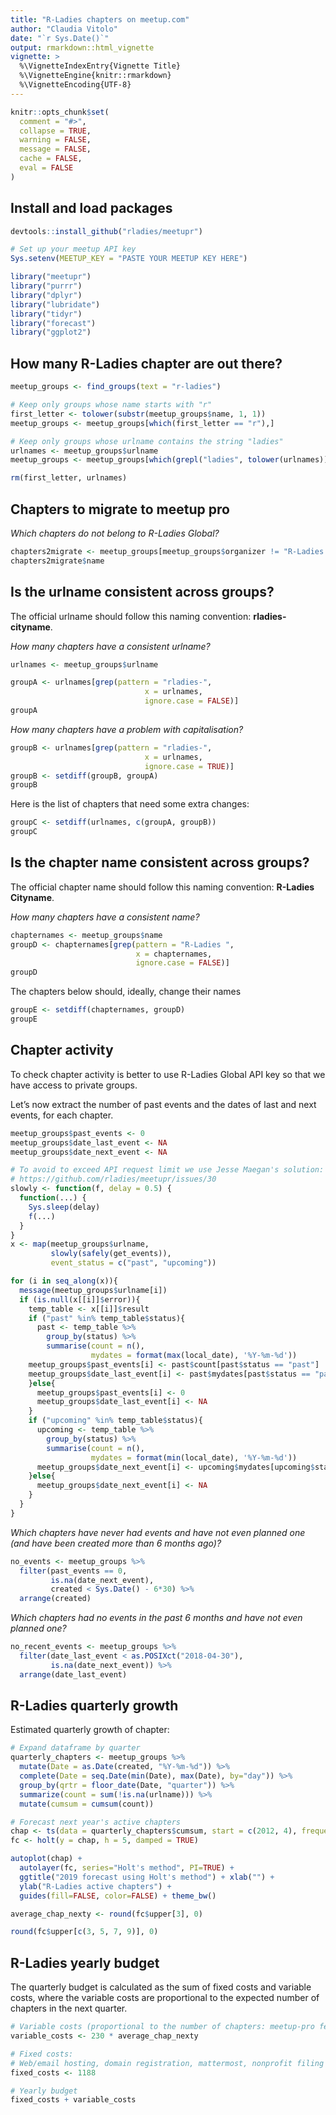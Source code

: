 ```yaml
---
title: "R-Ladies chapters on meetup.com"
author: "Claudia Vitolo"
date: "`r Sys.Date()`"
output: rmarkdown::html_vignette
vignette: >
  %\VignetteIndexEntry{Vignette Title}
  %\VignetteEngine{knitr::rmarkdown}
  %\VignetteEncoding{UTF-8}
---
```


```r
knitr::opts_chunk$set(
  comment = "#>",
  collapse = TRUE,
  warning = FALSE,
  message = FALSE,
  cache = FALSE,
  eval = FALSE
)
```

## Install and load packages

```r
devtools::install_github("rladies/meetupr")

# Set up your meetup API key
Sys.setenv(MEETUP_KEY = "PASTE YOUR MEETUP KEY HERE")
```

```r
library("meetupr")
library("purrr")
library("dplyr")
library("lubridate")
library("tidyr")
library("forecast")
library("ggplot2")
```

## How many R-Ladies chapter are out there?

```r
meetup_groups <- find_groups(text = "r-ladies")

# Keep only groups whose name starts with "r"
first_letter <- tolower(substr(meetup_groups$name, 1, 1))
meetup_groups <- meetup_groups[which(first_letter == "r"),]

# Keep only groups whose urlname contains the string "ladies"
urlnames <- meetup_groups$urlname
meetup_groups <- meetup_groups[which(grepl("ladies", tolower(urlnames))),]

rm(first_letter, urlnames)
```

## Chapters to migrate to meetup pro

*Which chapters do not belong to R-Ladies Global?*

```r
chapters2migrate <- meetup_groups[meetup_groups$organizer != "R-Ladies Global",]
chapters2migrate$name
```

## Is the urlname consistent across groups?

The official urlname should follow this naming convention:
__rladies-cityname__.

*How many chapters have a consistent urlname?*

```r
urlnames <- meetup_groups$urlname

groupA <- urlnames[grep(pattern = "rladies-",
                              x = urlnames,
                              ignore.case = FALSE)]
groupA
```

*How many chapters have a problem with capitalisation?*

```r
groupB <- urlnames[grep(pattern = "rladies-",
                              x = urlnames,
                              ignore.case = TRUE)]
groupB <- setdiff(groupB, groupA)
groupB
```

Here is the list of chapters that need some extra changes:

```r
groupC <- setdiff(urlnames, c(groupA, groupB))
groupC
```

## Is the chapter name consistent across groups?

The official chapter name should follow this naming convention:
__R-Ladies Cityname__.

*How many chapters have a consistent name?*

```r
chapternames <- meetup_groups$name
groupD <- chapternames[grep(pattern = "R-Ladies ",
                            x = chapternames,
                            ignore.case = FALSE)]
groupD
```

The chapters below should, ideally, change their names

```r
groupE <- setdiff(chapternames, groupD)
groupE
```

## Chapter activity

To check chapter activity is better to use R-Ladies Global API key so that we have access to private groups.

Let's now extract the number of past events and the dates of last and next events, for each chapter.

```r
meetup_groups$past_events <- 0
meetup_groups$date_last_event <- NA
meetup_groups$date_next_event <- NA

# To avoid to exceed API request limit we use Jesse Maegan's solution:
# https://github.com/rladies/meetupr/issues/30
slowly <- function(f, delay = 0.5) {
  function(...) {
    Sys.sleep(delay)
    f(...)
  }
}
x <- map(meetup_groups$urlname,
         slowly(safely(get_events)),
         event_status = c("past", "upcoming"))

for (i in seq_along(x)){
  message(meetup_groups$urlname[i])
  if (is.null(x[[i]]$error)){
    temp_table <- x[[i]]$result
    if ("past" %in% temp_table$status){
      past <- temp_table %>%
        group_by(status) %>%
        summarise(count = n(),
                  mydates = format(max(local_date), '%Y-%m-%d'))
    meetup_groups$past_events[i] <- past$count[past$status == "past"]
    meetup_groups$date_last_event[i] <- past$mydates[past$status == "past"]
    }else{
      meetup_groups$past_events[i] <- 0
      meetup_groups$date_last_event[i] <- NA
    }
    if ("upcoming" %in% temp_table$status){
      upcoming <- temp_table %>%
        group_by(status) %>%
        summarise(count = n(),
                  mydates = format(min(local_date), '%Y-%m-%d'))
      meetup_groups$date_next_event[i] <- upcoming$mydates[upcoming$status == "upcoming"]
    }else{
      meetup_groups$date_next_event[i] <- NA
    }
  }
}
```

*Which chapters have never had events and have not even planned one (and have been created more than 6 months ago)?*

```r
no_events <- meetup_groups %>%
  filter(past_events == 0,
         is.na(date_next_event),
         created < Sys.Date() - 6*30) %>%
  arrange(created)
```

*Which chapters had no events in the past 6 months and have not even planned one?*

```r
no_recent_events <- meetup_groups %>%
  filter(date_last_event < as.POSIXct("2018-04-30"),
         is.na(date_next_event)) %>%
  arrange(date_last_event)
```

## R-Ladies quarterly growth
Estimated quarterly growth of chapter:

```r
# Expand dataframe by quarter
quarterly_chapters <- meetup_groups %>%
  mutate(Date = as.Date(created, "%Y-%m-%d")) %>%
  complete(Date = seq.Date(min(Date), max(Date), by="day")) %>%
  group_by(qrtr = floor_date(Date, "quarter")) %>%
  summarize(count = sum(!is.na(urlname))) %>%
  mutate(cumsum = cumsum(count))

# Forecast next year's active chapters
chap <- ts(data = quarterly_chapters$cumsum, start = c(2012, 4), frequency = 4)
fc <- holt(y = chap, h = 5, damped = TRUE)

autoplot(chap) +
  autolayer(fc, series="Holt's method", PI=TRUE) +
  ggtitle("2019 forecast using Holt's method") + xlab("") +
  ylab("R-Ladies active chapters") +
  guides(fill=FALSE, color=FALSE) + theme_bw()

average_chap_nexty <- round(fc$upper[3], 0)

round(fc$upper[c(3, 5, 7, 9)], 0)
```

## R-Ladies yearly budget

The quarterly budget is calculated as the sum of fixed costs and variable costs, where the variable costs are proportional to the expected number of chapters in the next quarter.

```r
# Variable costs (proportional to the number of chapters: meetup-pro fees, merchandise and shipping costs
variable_costs <- 230 * average_chap_nexty

# Fixed costs:
# Web/email hosting, domain registration, mattermost, nonprofit filing
fixed_costs <- 1188

# Yearly budget
fixed_costs + variable_costs
```
